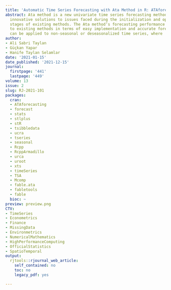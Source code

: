 ```yaml
---
title: 'Automatic Time Series Forecasting with Ata Method in R: ATAforecasting Package'
abstract: Ata method is a new univariate time series forecasting method that provides
  innovative solutions to issues faced during the initialization and optimization
  stages of existing methods. The Ata method’s forecasting performance is superior
  to existing methods in terms of easy implementation and accurate forecasting. It
  can be applied to non-seasonal or deseasonalized time series, where
author:
- Ali Sabri Taylan
- Güçkan Yapar
- Hanife Taylan Selamlar
date: '2021-01-15'
date_published: '2021-12-15'
journal:
  firstpage: '441'
  lastpage: '449'
volume: 13
issue: 2
slug: RJ-2021-101
packages:
  cran:
  - ATAforecasting
  - forecast
  - stats
  - stlplus
  - stR
  - tsibbledata
  - ucra
  - tseries
  - seasonal
  - Rcpp
  - RcppArmadillo
  - urca
  - uroot
  - xts
  - timeSeries
  - TSA
  - Mcomp
  - fable.ata
  - fabletools
  - fable
  bioc: ~
preview: preview.png
CTV:
- TimeSeries
- Econometrics
- Finance
- MissingData
- Environmetrics
- NumericalMathematics
- HighPerformanceComputing
- OfficialStatistics
- SpatioTemporal
output:
  rjtools::rjournal_web_article:
    self_contained: no
    toc: no
    legacy_pdf: yes

---
```

